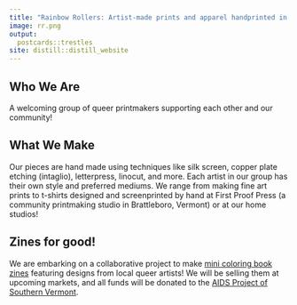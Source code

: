```yaml
---
title: "Rainbow Rollers: Artist-made prints and apparel handprinted in Brattleboro, VT"
image: rr.png
output:
  postcards::trestles
site: distill::distill_website
---
```

 
## Who We Are

A welcoming group of queer printmakers supporting each other and our community! 

## What We Make

Our pieces are hand made using techniques like silk screen, copper plate etching (intaglio), letterpress, linocut, and more. Each artist in our group has their own style and preferred mediums. We range from making fine art prints to t-shirts designed and screenprinted by hand at First Proof Press (a community printmaking studio in Brattleboro, Vermont) or at our home studios! 

## Zines for good!

We are embarking on a collaborative project to make [mini coloring book zines](zines.html) featuring designs from local queer artists! We will be selling them at upcoming markets, and all funds will be donated to the [AIDS Project of Southern Vermont](https://www.aidsprojectsouthernvermont.org/). 

